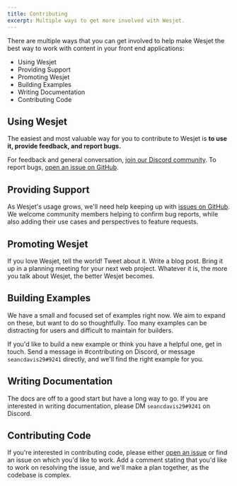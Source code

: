 ```yaml
---
title: Contributing
excerpt: Multiple ways to get more involved with Wesjet.
---
```


There are multiple ways that you can get involved to help make Wesjet the best way to work with content in your front end applications:

- Using Wesjet
- Providing Support
- Promoting Wesjet
- Building Examples
- Writing Documentation
- Contributing Code

## Using Wesjet

The easiest and most valuable way for you to contribute to Wesjet is **to use it, provide feedback, and report bugs.**

For feedback and general conversation, [join our Discord community](https://discord.gg/rytFErsARm). To report bugs, [open an issue on GitHub](https://github.com/wesbitty/wesbitty/issues/new).

## Providing Support

As Wesjet's usage grows, we'll need help keeping up with [issues on GitHub](https://github.com/wesbitty/wesbitty/issues). We welcome community members helping to confirm bug reports, while also adding their use cases and perspectives to feature requests.

## Promoting Wesjet

If you love Wesjet, tell the world! Tweet about it. Write a blog post. Bring it up in a planning meeting for your next web project. Whatever it is, the more you talk about Wesjet, the better Wesjet becomes.

## Building Examples

We have a small and focused set of examples right now. We aim to expand on these, but want to do so thoughtfully. Too many examples can be distracting for users and difficult to maintain for builders.

If you'd like to build a new example or think you have a helpful one, get in touch. Send a message in #contributing on Discord, or message `seancdavis29#9241` directly, and we'll find the right example for you.

## Writing Documentation

The docs are off to a good start but have a long way to go. If you are interested in writing documentation, please DM `seancdavis29#9241` on Discord.

## Contributing Code

If you're interested in contributing code, please either [open an issue](https://github.com/wesbitty/wesbitty/issues/new) or find an issue on which you'd like to work. Add a comment stating that you'd like to work on resolving the issue, and we'll make a plan together, as the codebase is complex.

